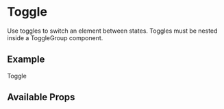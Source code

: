 

<Meta title="Components/Toggle/Intro" component={Toggle} />

# Toggle

Use toggles to switch an element between states. Toggles must be nested inside a ToggleGroup component.

## Example

<Canvas>
  <Toggle value= 'value'>Toggle</Toggle>
</Canvas>

## Available Props

<ArgsTable />
